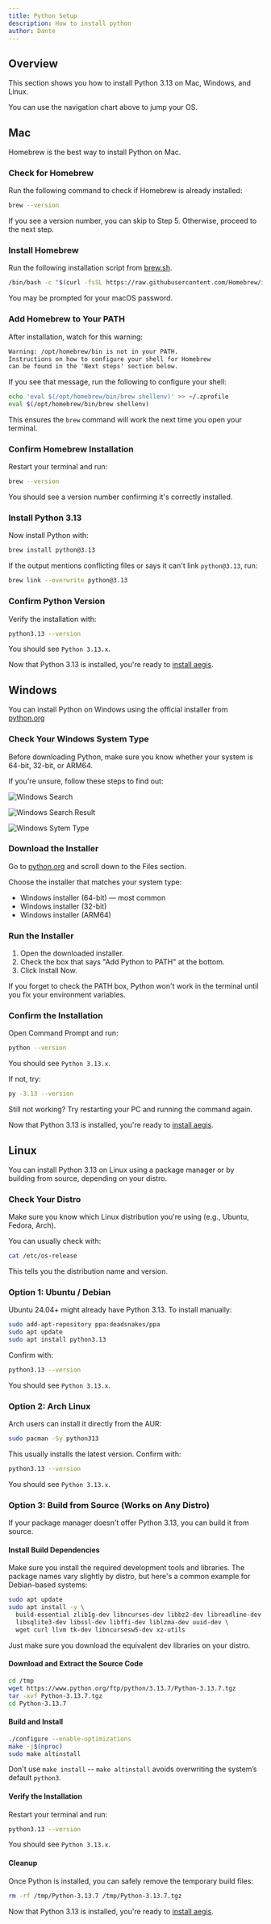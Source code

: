 ```yaml
---
title: Python Setup
description: How to install python
author: Dante
---
```


## Overview

This section shows you how to install Python 3.13 on Mac, Windows, and Linux.

You can use the navigation chart above to jump your OS.

## Mac

Homebrew is the best way to install Python on Mac.

<Steps>

### Check for Homebrew

Run the following command to check if Homebrew is already installed:

```bash
brew --version
```

If you see a version number, you can skip to Step 5. Otherwise, proceed to the next step.

### Install Homebrew

Run the following installation script from [brew.sh](https://brew.sh/).

```bash
/bin/bash -c "$(curl -fsSL https://raw.githubusercontent.com/Homebrew/install/HEAD/install.sh)"
```

You may be prompted for your macOS password.

### Add Homebrew to Your PATH

After installation, watch for this warning:

```txt
Warning: /opt/homebrew/bin is not in your PATH.
Instructions on how to configure your shell for Homebrew
can be found in the 'Next steps' section below.
```

If you see that message, run the following to configure your shell:

```bash
echo 'eval $(/opt/homebrew/bin/brew shellenv)' >> ~/.zprofile
eval $(/opt/homebrew/bin/brew shellenv)
```

This ensures the `brew` command will work the next time you open your terminal.

### Confirm Homebrew Installation

Restart your terminal and run:

```bash
brew --version
```

You should see a version number confirming it's correctly installed.

### Install Python 3.13

Now install Python with:

```bash
brew install python@3.13
```

If the output mentions conflicting files or says it can't link `python@3.13`, run:

```bash
brew link --overwrite python@3.13
```

### Confirm Python Version

Verify the installation with:

```bash
python3.13 --version
```

You should see `Python 3.13.x`.

</Steps>

Now that Python 3.13 is installed, you're ready to [install aegis](../../docs/getting-started/installation).

## Windows

You can install Python on Windows using the official installer from [python.org](https://www.python.org/downloads/release/python-31210/)

<Steps>

### Check Your Windows System Type

Before downloading Python, make sure you know whether your system is 64-bit, 32-bit, or ARM64.

If you're unsure, follow these steps to find out:

![Windows Search](/search.png)

![Windows Search Result](/result.png)

![Windows Sytem Type](/system-type.png)

### Download the Installer

Go to [python.org](https://www.python.org/downloads/release/python-31210/) and scroll down to the Files section.

Choose the installer that matches your system type:

- Windows installer (64-bit) — most common
- Windows installer (32-bit)
- Windows installer (ARM64)

### Run the Installer

1. Open the downloaded installer.
2. Check the box that says "Add Python to PATH" at the bottom.
3. Click Install Now.

<Callout type="warning">

If you forget to check the PATH box, Python won't work in the terminal until you fix your environment variables.

</Callout>

### Confirm the Installation

Open Command Prompt and run:

```bash
python --version
```

You should see `Python 3.13.x`.

If not, try:

```bash
py -3.13 --version
```

Still not working? Try restarting your PC and running the command again.

</Steps>

Now that Python 3.13 is installed, you're ready to [install aegis](../../docs/getting-started/installation).

## Linux

You can install Python 3.13 on Linux using a package manager or by building from source, depending on your distro.

<Steps>

### Check Your Distro

Make sure you know which Linux distribution you're using (e.g., Ubuntu, Fedora, Arch).

You can usually check with:

```bash
cat /etc/os-release
```

This tells you the distribution name and version.

### Option 1: Ubuntu / Debian

Ubuntu 24.04+ might already have Python 3.13. To install manually:

```bash
sudo add-apt-repository ppa:deadsnakes/ppa
sudo apt update
sudo apt install python3.13
```

Confirm with:

```bash
python3.13 --version
```

You should see `Python 3.13.x`.

### Option 2: Arch Linux

Arch users can install it directly from the AUR:

```bash
sudo pacman -Sy python313
```

This usually installs the latest version. Confirm with:

```bash
python3.13 --version
```

You should see `Python 3.13.x`.

### Option 3: Build from Source (Works on Any Distro)

If your package manager doesn't offer Python 3.13, you can build it from source.

#### Install Build Dependencies

Make sure you install the required development tools and libraries. The package names vary slightly by distro,
but here's a common example for Debian-based systems:

```bash
sudo apt update
sudo apt install -y \
  build-essential zlib1g-dev libncurses-dev libbz2-dev libreadline-dev \
  libsqlite3-dev libssl-dev libffi-dev liblzma-dev uuid-dev \
  wget curl llvm tk-dev libncursesw5-dev xz-utils
```

Just make sure you download the equivalent dev libraries on your distro.

#### Download and Extract the Source Code

```bash
cd /tmp
wget https://www.python.org/ftp/python/3.13.7/Python-3.13.7.tgz
tar -xvf Python-3.13.7.tgz
cd Python-3.13.7
```

#### Build and Install

```bash
./configure --enable-optimizations
make -j$(nproc)
sudo make altinstall
```

<Callout type="warning">

Don't use `make install` -- `make altinstall` avoids overwriting the system’s default `python3`.

</Callout>

#### Verify the Installation

Restart your terminal and run:

```bash
python3.13 --version
```

You should see `Python 3.13.x`.

#### Cleanup

Once Python is installed, you can safely remove the temporary build files:

```bash
rm -rf /tmp/Python-3.13.7 /tmp/Python-3.13.7.tgz
```

</Steps>

Now that Python 3.13 is installed, you're ready to [install aegis](../../docs/getting-started/installation/).
